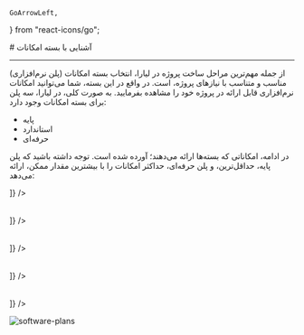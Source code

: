     GoArrowLeft,
} from "react-icons/go";


<Layout>
<Head>
<title>مستندات بسته امکانات پلتفرم  - لیارا</title>
</Head>
# آشنایی با بسته امکانات

<hr className="mb-2" />
از جمله مهم‌ترین مراحل ساخت پروژه در لیارا، انتخاب بسته امکانات (پلن نرم‌افزاری) مناسب و متناسب با نیازهای پروژه، است. 
در واقع در این بسته، شما می‌توانید امکانات نرم‌افزاری قابل ارائه در پروژه خود را مشاهده بفرمایید. 
به صورت کلی، در لیارا، سه پلن برای بسته امکانات وجود دارد: 
<div className="h-2" />
<ul>
    <li>پایه</li>
    <li>استاندارد</li>
    <li>حرفه‌ای</li>
</ul>
<div className="h-2" />

در ادامه، امکاناتی که بسته‌ها ارائه می‌دهند؛ آورده شده است. توجه داشته باشید که پلن پایه، حداقل‌ترین، و پلن حرفه‌ای، حداکثر امکانات را با بیشترین مقدار ممکن، ارائه می‌دهد:

<Section id='deployment-features' title="امکانات استقرار" />
<Table  headers={ ["امکانات استقرار", "پلن پایه", "پلن استاندارد", "پلن حرفه‌ای"]}
 data={ [
  ["حداکثر امکان دیپلوی در یک روز", "10", "50", "بی‌نهایت"],
  ["حداکثر حجم قابل آپلود سورس کد پروژه", "128MB", "256MB", "256MB"],
  ["حداکثر زمان مجاز هر build", "5Mins", "10Mins", "20Mins"],
  ["امکان استقرار بدون اختلال", "ندارد", "دارد", "دارد"],
  ["امکان بازگشت به استقرار قبلی", "ندارد", "دارد", "دارد"],
  ["امکان استفاده از builder خارج از کشور", "ندارد", "دارد", "دارد"],
  
]} />

<Section id='backup-features' title="امکانات پشتیبان‌گیری" />
<Table  headers={ ["امکانات پشتیبان‌گیری", "پلن پایه", "پلن استاندارد", "پلن حرفه‌ای"]}
 data={ [
  ["امکان پشتیبان‌گیری خودکار ساعتی", "ندارد", "ندارد", "تا 12 ساعت گذشته"],
  ["امکان پشتیبان‌گیری خودکار روزانه", "ندارد", "تا 7 روز گذشته", "تا 7 روز گذشته"],
  ["امکان پشتیبان‌گیری خودکار هفتگی", "ندارد", "ندارد", "تا 4 هفته گذشته"],
  ["امکان پشتیبان‌گیری خودکار ماهانه", "ندارد", "ندارد", "تا 3 ماه گذشته"],
  ["امکان پشتیبان‌گیری دستی", "ندارد", "دارد", "دارد"],
  ["حداکثر میزان پشتیبان‌گیری دستی در ساعت", "0", "2", "10"],
  ["میزان فضای پشتیبان قابل ارائه", "0GB", "90GB", "310GB"],
  
]} />

<Section id='logs' title="گزارشات " />
<Table  headers={ ["گزارشات", "پلن پایه", "پلن استاندارد", "پلن حرفه‌ای"]}
 data={ [
  ["مدت زمان نگه‌داری لاگ‌ها", "یک ساعت", "30 روز", "60 روز"],
  ["زمان نمایش نمودار منابع مصرفی سخت‌افزاری", "تا یک ساعت", "تا 30 روز", "تا 60 روز"],
  
]} />

<Section id='disks' title="دیسک‌ها" />
<Table  headers={ ["دیسک‌ها", "پلن پایه", "پلن استاندارد", "پلن حرفه‌ای"]}
 data={ [
  ["حداکثر تعداد دیسک‌های ایجادی", "1", "5", "10"],
  ["حداکثر تعداد اکانت‌های FTP", "1", "2", "100"],
  
]} />

<Section id='other-features' title="سایر امکانات" />
<Table  headers={["سایر امکانات", "پلن پایه", "پلن استاندارد", "پلن حرفه‌ای"]}
 data={ [
  ["امکان تهیه گواهی SSL رایگان", "دارد", "دارد", "دارد"],
  ["حداکثر دامنه‌های قابل اضافه‌شدن", "1", "5", "بی‌نهایت"],
  ["امکان تنظیم dns server دلخواه", "ندارد", "دارد", "دارد"],
  ["امکان غیرفعال کردن فایل‌سیستم ReadOnly", "ندارد", "دارد", "دارد"],
  
]} />

<img src="https://files.liara.ir/liara/docs/software-plans.png" alt='software-plans' />

</Layout>